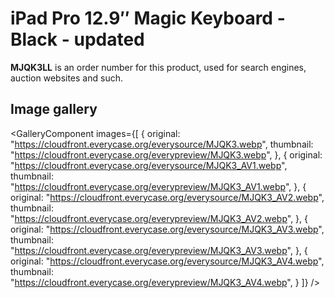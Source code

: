 
# iPad Pro 12.9″ Magic Keyboard - Black - updated

<Callout type='info' emoji='👉🏻'>**MJQK3LL** is an order number for this product, used for search engines, auction websites and such.</Callout>

## Image gallery

<GalleryComponent
    images={[
      {
        original: "https://cloudfront.everycase.org/everysource/MJQK3.webp",
        thumbnail: "https://cloudfront.everycase.org/everypreview/MJQK3.webp",
      },
      {
        original: "https://cloudfront.everycase.org/everysource/MJQK3_AV1.webp",
        thumbnail: "https://cloudfront.everycase.org/everypreview/MJQK3_AV1.webp",
      },
      {
        original: "https://cloudfront.everycase.org/everysource/MJQK3_AV2.webp",
        thumbnail: "https://cloudfront.everycase.org/everypreview/MJQK3_AV2.webp",
      },
      {
        original: "https://cloudfront.everycase.org/everysource/MJQK3_AV3.webp",
        thumbnail: "https://cloudfront.everycase.org/everypreview/MJQK3_AV3.webp",
      },
      {
        original: "https://cloudfront.everycase.org/everysource/MJQK3_AV4.webp",
        thumbnail: "https://cloudfront.everycase.org/everypreview/MJQK3_AV4.webp",
      }
    ]}
  />

